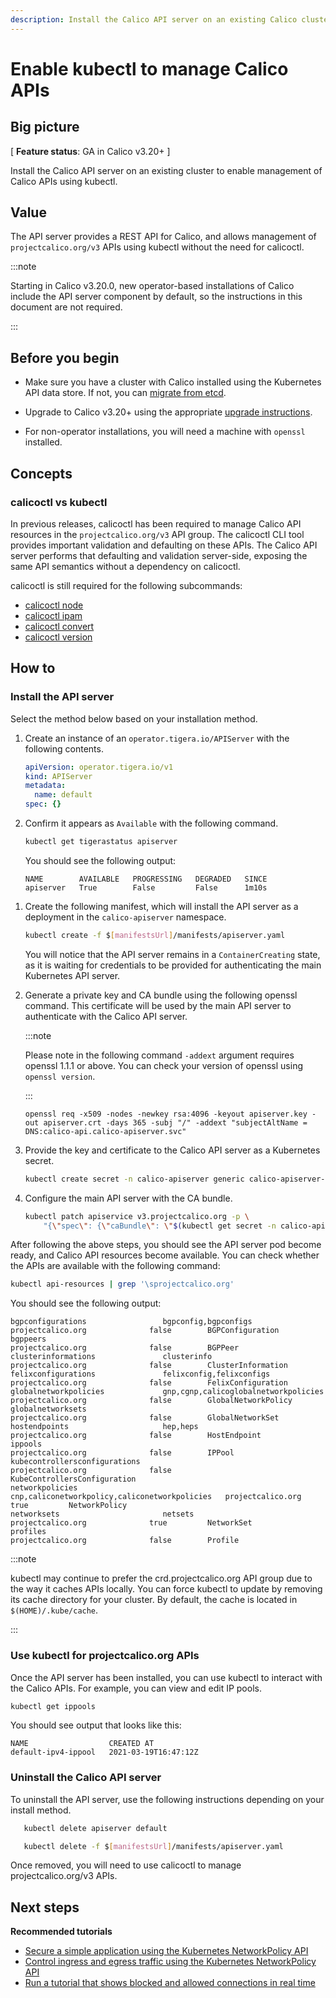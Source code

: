 ```yaml
---
description: Install the Calico API server on an existing Calico cluster
---
```


# Enable kubectl to manage Calico APIs


## Big picture

[ **Feature status**: GA in Calico v3.20+ ]

Install the Calico API server on an existing cluster to enable management of Calico APIs using kubectl.

## Value

The API server provides a REST API for Calico, and allows management of `projectcalico.org/v3` APIs using kubectl without the need for calicoctl.

:::note

Starting in Calico v3.20.0, new operator-based installations of Calico include the API server component by default, so the instructions
in this document are not required.

:::

## Before you begin

- Make sure you have a cluster with Calico installed using the Kubernetes API data store. If not, you can [migrate from etcd](datastore-migration.mdx).

- Upgrade to Calico v3.20+ using the appropriate [upgrade instructions](upgrading/index.mdx).

- For non-operator installations, you will need a machine with `openssl` installed.

## Concepts

### calicoctl vs kubectl

In previous releases, calicoctl has been required to manage Calico API resources in the `projectcalico.org/v3` API group. The calicoctl CLI tool provides important validation and defaulting on these APIs. The Calico API server performs
that defaulting and validation server-side, exposing the same API semantics without a dependency on calicoctl.

calicoctl is still required for the following subcommands:

- [calicoctl node](../reference/calicoctl/node/index.mdx)
- [calicoctl ipam](../reference/calicoctl/ipam/index.mdx)
- [calicoctl convert](../reference/calicoctl/convert.mdx)
- [calicoctl version](../reference/calicoctl/version.mdx)

## How to

### Install the API server

Select the method below based on your installation method.

<Tabs>
<TabItem label="Operator install" value="Operator install-0">

1. Create an instance of an `operator.tigera.io/APIServer` with the following contents.

   ```yaml
   apiVersion: operator.tigera.io/v1
   kind: APIServer
   metadata:
     name: default
   spec: {}
   ```

1. Confirm it appears as `Available` with the following command.

   ```bash
   kubectl get tigerastatus apiserver
   ```

   You should see the following output:

   ```
   NAME        AVAILABLE   PROGRESSING   DEGRADED   SINCE
   apiserver   True        False         False      1m10s
   ```

</TabItem>
<TabItem label="Manifest install" value="Manifest install-1">

1. Create the following manifest, which will install the API server as a deployment in the `calico-apiserver` namespace.

   ```bash
   kubectl create -f $[manifestsUrl]/manifests/apiserver.yaml
   ```

   You will notice that the API server remains in a `ContainerCreating` state, as it is waiting for credentials to be provided for authenticating the main Kubernetes API server.

1. Generate a private key and CA bundle using the following openssl command. This certificate will be used by the main API server to authenticate with the Calico API server.

   :::note

   Please note in the following command `-addext` argument requires openssl 1.1.1 or above. You can check your version of openssl using `openssl version`.

   :::

   ```
   openssl req -x509 -nodes -newkey rsa:4096 -keyout apiserver.key -out apiserver.crt -days 365 -subj "/" -addext "subjectAltName = DNS:calico-api.calico-apiserver.svc"
   ```

1. Provide the key and certificate to the Calico API server as a Kubernetes secret.

   ```bash
   kubectl create secret -n calico-apiserver generic calico-apiserver-certs --from-file=apiserver.key --from-file=apiserver.crt
   ```

1. Configure the main API server with the CA bundle.

   ```bash
   kubectl patch apiservice v3.projectcalico.org -p \
       "{\"spec\": {\"caBundle\": \"$(kubectl get secret -n calico-apiserver calico-apiserver-certs -o go-template='{{ index .data "apiserver.crt" }}')\"}}"
   ```

</TabItem>
</Tabs>

After following the above steps, you should see the API server pod become ready, and Calico API resources become available. You can check whether the APIs are available with the following command:

```bash
kubectl api-resources | grep '\sprojectcalico.org'
```

You should see the following output:

```
bgpconfigurations                 bgpconfig,bgpconfigs                            projectcalico.org              false        BGPConfiguration
bgppeers                                                                          projectcalico.org              false        BGPPeer
clusterinformations               clusterinfo                                     projectcalico.org              false        ClusterInformation
felixconfigurations               felixconfig,felixconfigs                        projectcalico.org              false        FelixConfiguration
globalnetworkpolicies             gnp,cgnp,calicoglobalnetworkpolicies            projectcalico.org              false        GlobalNetworkPolicy
globalnetworksets                                                                 projectcalico.org              false        GlobalNetworkSet
hostendpoints                     hep,heps                                        projectcalico.org              false        HostEndpoint
ippools                                                                           projectcalico.org              false        IPPool
kubecontrollersconfigurations                                                     projectcalico.org              false        KubeControllersConfiguration
networkpolicies                   cnp,caliconetworkpolicy,caliconetworkpolicies   projectcalico.org              true         NetworkPolicy
networksets                       netsets                                         projectcalico.org              true         NetworkSet
profiles                                                                          projectcalico.org              false        Profile
```

:::note

kubectl may continue to prefer the crd.projectcalico.org API group due to the way it caches APIs locally. You can force kubectl to update
by removing its cache directory for your cluster. By default, the cache is located in `$(HOME)/.kube/cache`.

:::

### Use kubectl for projectcalico.org APIs

Once the API server has been installed, you can use kubectl to interact with the Calico APIs. For example, you can view and edit IP pools.

```bash
kubectl get ippools
```

You should see output that looks like this:

```
NAME                  CREATED AT
default-ipv4-ippool   2021-03-19T16:47:12Z
```

### Uninstall the Calico API server

To uninstall the API server, use the following instructions depending on your install method.

<Tabs>
<TabItem label="Operator install" value="Operator install-2">

```bash
   kubectl delete apiserver default
```

</TabItem>
<TabItem label="Manifest install" value="Manifest install-3">

```bash
   kubectl delete -f $[manifestsUrl]/manifests/apiserver.yaml
```

</TabItem>
</Tabs>

Once removed, you will need to use calicoctl to manage projectcalico.org/v3 APIs.

## Next steps

**Recommended tutorials**

- [Secure a simple application using the Kubernetes NetworkPolicy API](../network-policy/get-started/kubernetes-policy/kubernetes-policy-basic.mdx)
- [Control ingress and egress traffic using the Kubernetes NetworkPolicy API](../network-policy/get-started/kubernetes-policy/kubernetes-policy-advanced.mdx)
- [Run a tutorial that shows blocked and allowed connections in real time](../network-policy/get-started/kubernetes-policy/kubernetes-demo.mdx)
